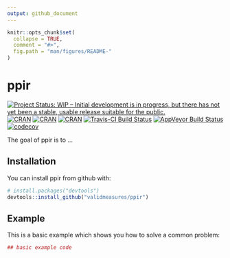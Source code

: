 ```yaml
---
output: github_document
---
```


<!-- README.md is generated from README.Rmd. Please edit that file -->

```r
knitr::opts_chunk$set(
  collapse = TRUE,
  comment = "#>",
  fig.path = "man/figures/README-"
)
```

# ppir
[![Project Status: WIP – Initial development is in progress, but there has not yet been a stable, usable release suitable for the public.](http://www.repostatus.org/badges/latest/wip.svg)](http://www.repostatus.org/#wip)
[![CRAN](https://img.shields.io/cran/v/ppir.svg)](https://CRAN.R-project.org/package=ppir)
[![CRAN](https://img.shields.io/cran/l/ppir.svg)](https://github.com/validmeasures/ppir/blob/master/LICENSE.md)
[![CRAN](http://cranlogs.r-pkg.org/badges/ppir)](https://CRAN.R-project.org/package=ppir)
[![Travis-CI Build Status](https://travis-ci.org/validmeasures/ppir.svg?branch=master)](https://travis-ci.org/validmeasures/ppir)
[![AppVeyor Build Status](https://ci.appveyor.com/api/projects/status/github/validmeasures/ppir?branch=master&svg=true)](https://ci.appveyor.com/project/validmeasures/ppir)
[![codecov](https://codecov.io/gh/validmeasures/ppir/branch/master/graph/badge.svg)](https://codecov.io/gh/validmeasures/ppir)

The goal of ppir is to ...

## Installation

You can install ppir from github with:

```r
# install.packages("devtools")
devtools::install_github("validmeasures/ppir")
```

## Example

This is a basic example which shows you how to solve a common problem:

```r
## basic example code
```
